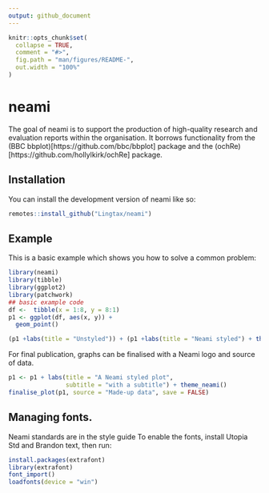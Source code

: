 ```yaml
---
output: github_document
---
```


<!-- README.md is generated from README.Rmd. Please edit that file -->

```r
knitr::opts_chunk$set(
  collapse = TRUE,
  comment = "#>",
  fig.path = "man/figures/README-",
  out.width = "100%"
)
```

# neami

<!-- badges: start -->
<!-- badges: end -->

The goal of neami is to support the production of high-quality research and evaluation 
reports within the organisation. It borrows functionality from the (BBC bbplot)[https://github.com/bbc/bbplot] package
and the (ochRe)[https://github.com/hollylkirk/ochRe] package. 

## Installation

You can install the development version of neami like so:

``` r
remotes::install_github("Lingtax/neami")
```

## Example

This is a basic example which shows you how to solve a common problem:

```r
library(neami)
library(tibble)
library(ggplot2)
library(patchwork)
## basic example code
df <-  tibble(x = 1:8, y = 8:1)
p1 <- ggplot(df, aes(x, y)) +
  geom_point()

(p1 +labs(title = "Unstyled")) + (p1 +labs(title = "Neami styled") + theme_neami())
```


For final publication, graphs can be finalised with a Neami logo and source of data.

```r
p1 <- p1 + labs(title = "A Neami styled plot", 
                subtitle = "with a subtitle") + theme_neami()
finalise_plot(p1, source = "Made-up data", save = FALSE)
```

## Managing fonts. 

Neami standards are in the style guide 
To enable the fonts, install Utopia Std and Brandon text, then run:
```r
install.packages(extrafont)
library(extrafont)
font_import()
loadfonts(device = "win")

```
